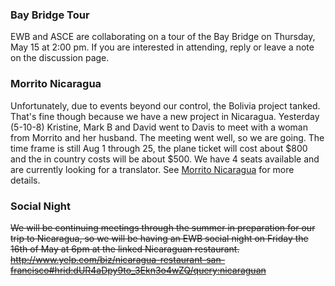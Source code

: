 ===Bay Bridge Tour===
EWB and ASCE are collaborating on a tour of the Bay Bridge on Thursday, May 15 at 2:00 pm. If you are interested in attending, reply or leave a note on the discussion page.

===Morrito Nicaragua===
Unfortunately, due to events beyond our control, the Bolivia project tanked.  That's fine though because we have a new project in Nicaragua.  Yesterday (5-10-8) Kristine, Mark B and David went to Davis to meet with a woman from Morrito and her husband. The meeting went well, so we are going.  The time frame is still Aug 1 through 25, the plane ticket will cost about $800 and the in country costs will be about $500.  We have 4 seats available and are currently looking for a translator.
See [[Morrito Nicaragua]] for more details.

===Social Night===
<s>We will be continuing meetings through the summer in preparation for our trip to Nicaragua, so we will be having an EWB social night on Friday the 16th of May at 6pm at the linked Nicaraguan restaurant.
http://www.yelp.com/biz/nicaragua-restaurant-san-francisco#hrid:dUR4aDpy9to_3Ekn3o4wZQ/query:nicaraguan
</s>
{{catneeded}}